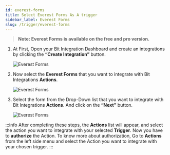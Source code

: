 ```yaml
---
id: everest-forms
title: Select Everest Forms As A trigger
sidebar_label: Everest Forms
slug: /trigger/everest-forms
---
```



> **Note: Everest Forms is available on the free and pro version.**

1. At First, Open your Bit Integration Dashboard and create an integrations by clicking the **“Create Integration”** button.

   <Image src="trigger/everest-forms/create-integrations" alt="Everest Forms" w="1020" h="350" />

2. Now select the **Everest Forms** that you want to integrate with Bit Integrations **Actions**.

   <Image src="trigger/everest-forms/select-trigger" alt="Everest Forms" w="1020" h="350" />

3. Select the form from the Drop-Down list that you want to integrate with Bit Integrations **Actions**. And click on the **“Next”** button.

   <Image src="trigger/everest-forms/selec-form-or-task-name" alt="Everest Forms" w="1020" h="350"/>

:::info
  After completing these steps, the **Actions** list will appear, and select the action you want to integrate with your selected **Trigger**. Now you have to **authorize** the Action. To know more about authorization, Go to **Actions** from the left side menu and select the Action you want to integrate with your chosen trigger.
:::


<Feedback/>